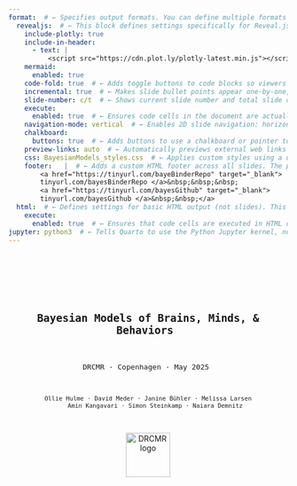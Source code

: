 ```yaml
---  
format:  # ← Specifies output formats. You can define multiple formats like revealjs (slides), html, pdf, etc.
  revealjs:  # ← This block defines settings specifically for Reveal.js slide output.
    include-plotly: true
    include-in-header:
      - text: |
          <script src="https://cdn.plot.ly/plotly-latest.min.js"></script>
    mermaid:
      enabled: true
    code-fold: true  # ← Adds toggle buttons to code blocks so viewers can hide/show the code.
    incremental: true  # ← Makes slide bullet points appear one-by-one, rather than all at once.
    slide-number: c/t  # ← Shows current slide number and total slide count (e.g., “3/10”) in the presentation.
    execute:
      enabled: true  # ← Ensures code cells in the document are actually executed during rendering.
    navigation-mode: vertical  # ← Enables 2D slide navigation: horizontal for sections, vertical for subsections.
    chalkboard:
      buttons: true  # ← Adds buttons to use a chalkboard or pointer tool while presenting.
    preview-links: auto  # ← Automatically previews external web links (e.g., YouTube, PDFs) inside slides.
    css: BayesianModels_styles.css  # ← Applies custom styles using a user-defined CSS file.
    footer:   |  # ← Adds a custom HTML footer across all slides. The pipe (|) means the following lines are literal block text.
        <a href="https://tinyurl.com/bayeBinderRepo" target="_blank">
        tinyurl.com/bayesBinderRepo </a>&nbsp;&nbsp;&nbsp;  
        <a href="https://tinyurl.com/bayesGithub" target="_blank">
        tinyurl.com/bayesGithub </a>&nbsp;&nbsp;</a>      
  html:  # ← Defines settings for basic HTML output (not slides). This is optional, but useful if rendering to HTML format too.
    execute:
      enabled: true  # ← Ensures that code cells are executed in HTML output as well.
jupyter: python3  # ← Tells Quarto to use the Python Jupyter kernel, not the default R kernel.
--- 
```

<!-- #region Title slide -->
--- 
 

<div style="display: flex; flex-direction: column; align-items: center; height: 100vh; padding-top: 60px; text-align: center;">
  <div style="font-size:1.6em; font-weight:bold; margin-bottom:10px; margin-top:10px;">
    Bayesian Models of Brains, Minds, & Behaviors 
  </div>

  <div style="font-size:1.1em; margin-bottom:15px;">
    DRCMR · Copenhagen · May 2025 
  </div>

  <div style="font-size:0.9em; max-width: 80%; margin: 0 auto;">
    Ollie Hulme · David Meder · Janine Bühler · Melissa Larsen
        Amin Kangavari · Simon Steinkamp · Naiara Demnitz
  </div>

  <img src="images/DRCMR_regionH_KU_logo.png" alt="DRCMR logo" style="height:80px; margin-top:15px;">
</div>

---
<!-- #endregion -->

<!-- #region Lecture#1 Preamble -->
# Lecture 1: Preamble
- How the week will go
- Materials  
- Schedule  
- Social 😊  
- Aims & expectations  

## Course overview

- **Basic modelling** → Get started
- **Intermediate modelling** → Go deeper
- **Integrate neural data** → Bridge brain & behavior
- **Group presentations** → Show what you built
- ↓
- lectures · interactive exercises · discussion · case studies ·  group work 
 
## Overarching schematic
- ![](images/course_schema.jpg){width=100%}
- Your group project will reflect this workflow.

## Group work & presentations
- **Separate** into small groups
- **Supervision** from multiple experts 
- **Pick question** that requires cognitive modelling
- **Design experiment** that collects behavioral & neural data
- **Design models**, sketch graphical diagrams, plan analyses to test hypotheses & answer question
- **Present projects**, share your work, ~15 mins on fri
- **Audience** questions & discussion 

## Materials: Interactive exercises  
- Run interactive python code via Binder   
- No installation needed  → just open in browser and go 😌  
- Loading takes time → keep your tab open
- <div style="text-align: center;">
    <img src="/images/binder.png" alt="binder screenshot" width="300px">
  </div>
- link in footer 👇 

## Materials: GitHub  
- All materials + code on GitHub 
- <div style="text-align: center;">
    <img src="/images/github.png" alt="github screenshot" width="300px">
  </div>
 - link in footer 👇   

## Materials: Book
- <div style="text-align: center;">
   <img src="/images/book.jpeg" alt="book screenshot" width="300px">
 </div>
- We rely heavily on it especially on days 1-3

## Schedule
- Up to date schedule > See the GitHub > README.md
- LOCATION CHANGES BY DAY
 
## Social: WhatsApp 
- Chat with each other 💬
- Ask & answer questions amongst yourselves 🗣️
- Stay in touch ❤️
- Friday bar! 😄
- Join group via 👇
- <img src="/images/whatsapp.png" width="300px">

## Overarching aim
- **Use the tools of probability theory to scientifically understand brains, minds, and behavior**
- **New perspective**. Upgrade your scientific thinking
- **Simplicity.** Tools are parsimonious, flexible, intuitive, and powerful.
- **Universality.** Same principles apply to science, statistic, brains, minds, behaviors, evolution, even physics. 
 
## Overarching schematic
- ![](images/course_schema.jpg){width=100%}
- Your goup project will reflect this workflow.

## Specific aims
- **Focus on mind & behavior** → Cognitive models 
- **Connect to neural data** via simple methods 🧠
- **Stop describing 🥱 → Start explaining 😌**
- **Engage.** Hands-on · Interactive · Discursive 
- **KISS.** Keep It Simple, Stoopid 😜
- **Vibes.** Intuitive · Playful · Fun · Useful ✨

## Our expectations of you:
- **Life is short.** Don't let things pass that you dont understand. 
- **Your life matters.** Your understanding matters. Actively take part.
- **You are entitled** to understand this. 
- **Don't listen** to it, fight it. 🥊
- **Disrupt.** Ask questions, interrupt. 🙋‍♂️
- **Be sceptical.** The truth is out there. 🤨

## We love to hear:
- *"I'm probably being stupid..."* 🤪
- *"I might have missed this..."*
- *"i dont understand why..."*
- *"do you have an intuition for why..."*
- *"i'm confused..."* 🤔
 
## Don't do this to yourself:
- Nod and pretend you get something 🙅‍♂️ 
- Assume you are the only one confused 😵‍💫😵
- Collapse under self doubt.

## Course team
- Too shy to ask a question, talk to Janine
- Organisation, ask David or Ollie
- Technical issue / Github / Binder / Python > Simon

<!-- #endregion-->

<!-- #region Lecture#2 Basics of Bayesian analysis-->

# Lecture 2: Basics of Bayesian Analysis
- The spirit of Bayesian thinking
- What is Bayesian modeling?
- Principles of Bayesian inference
- Observable vs. latent variables
- Beliefs and evidence
- Estimation methods
- Why Bayesian methods?

## The spirit of Bayesian thinking 
- <br>
- *"Probability theory is nothing but common sense reduced to calculation."* — Laplace (1814)  
- <br>
- *"The rules of probability are the rules of consistent reasoning."* — Jaynes (2003)  
- <br>
- *"Bayesian methods are not a special brand of inference; they are the only logically consistent rules for inference that are known."* — Jaynes (2003)

::: {.footer}
Laplace (1814); Jaynes (2003)
:::

## Bayesianism as the calculus of common sense
- <br><br>
- *Bayesianism is just probability theory applied to inference.* — Jaynes (2003)

::: {.footer}
Jaynes (2003)
:::

## Probability as rational consistency 
- Bayesian modeling follows the rules of probability.
- Probability is logic.
- Logic is consistency.
- Consistency is rationality.
- And rationality is just thinking clearly.

## So what is "Bayesian Modeling of Minds, Brains, and Behavior"?
- This course is about **thinking clearly about minds, brains, and behavior**.
- It's about testing theories rationally, using the evidence provided by data.
- Bayesian modeling offers a principled, rational way to update beliefs based on evidence.
- Ta-da!

## Bayesian Updating in a Nutshell
- Prior belief → Evidence → Posterior belief

## Example of a cognitive task 
- e.g., go/no-go
- <img src="/images/gonogo.png" width="800px">

## Cognitive task example
- 10 binary trials of equal difficulty
- Estimate ability $\theta$ from behavior
- $\theta$ is *latent*; 
- data are *observed*
- e.g., correct responses $k = 8$ out of $n = 10$

## Latent vs. observed
- <img src="/images/latent_observable.png" width="1000px">

## Why latent variables?
- We want to explain, not just describe
- *Descriptive*: e.g. "What did the subject score?"
- *Explanatory*: e.g. "What ability caused that score?"

## Why Science Cares About the Latent
- Scientific questions are causal:
  - Do parkinsons patients differ in *risk taking* on and off medication? 
  - Does serotonin change *empathy*? 
  - Does alpha waves cause *memory consolidation*? 
  - Does ozempic improve *cognitive flexibility*?
- We observe data, but we infer about latent causes
- Bayesian modeling connects observables to latent processes

## Back to the cogntive task
- **Observed**: number correct ($k/n$)
- **Latent**: ability ($\theta$)
- Same $\theta$ can result in different $k/n$
- Different $\theta$ can result in the same $k/n$ 
- Bayesian inference accounts for this uncertainty

## Beliefs as Distributions
- Probability distributions encode **beliefs**
- The **center** = most likely value
- The **spread** = uncertainty
- *To play with this open the notebook on Binder*
- `notebooks/probability_distributions.ipynb`
- see "Beliefs as distributions"

## Probability mass functions for discrete variables
- <img src="/images/probability_mass.jpg" width="350px" style="display:inline"/> 
- Total mass sums to 1: $\sum_x p(x) = 1$  
- Range sums: $p(2 \leq x \leq 4) = 0.4$  
- Odds: $\frac{p(5)}{p(7)} = 7$

## Probaility density functions for continuous variables
- <img src="/images/probability_density.jpg" width="350px">
- all probability density integrates to 1
- area under the curve is 1
- densities can exceed 1
- ratios make sense: 5.5 is 5 times less likely than 0.7

## Probability Density Functions for continuous variables
- <img src="/images/probability_density.jpg" width="350px" style="display:inline"/>
- Total area under curve: $\int p(x)\,dx = 1$  
- Densities can > 1, but only area matters.  
- Likelihood ratios make sense: e.g., $p(5.5)/p(0.7) = 1/5$

## Interpreting probability distributions  
- It's important to read and reason with probabilty distributions.
- `notebooks/probability_distributions.ipynb` 
- see "Interpreting probability distributions"

## Bayes’ rule
- <br> 
- $p(\theta \mid D) = \frac{\color{red}{p(D \mid \theta)} \cdot \color{blue}{p(\theta)}}{\color{green}{p(D)}}$
- <br>
- Posterior = $\frac{\color{red}{\text{Likelihood}}  \cdot \color{blue}{\text{Prior}}}{\color{green}{\text{Marginal likelihood}}}$
- <br>
- $\theta$ is a parameter, here "ability"
- $D$ is data, here it is the correct performance, $k$ successes out of $n$ trials
- <br>
- This tells us how our beliefs about ability are updated by the evidence provided by the data.

## Prior
- $p(\theta \mid D) = \frac{\color{red}{p(D \mid \theta)} \cdot \color{blue}{p(\theta)}}{\color{green}{p(D)}}$&nbsp;&nbsp;&nbsp;&nbsp;&nbsp;&nbsp;$\text{Posterior} = \frac{\color{red}{\text{Likelihood}} \cdot \color{blue}{\text{Prior}}}{\color{green}{\text{Marginal likelihood}}}$
- <br>
- **$\color{blue}{\text{Prior}}$** is what we believe about $\theta$ before seeing the data. 
- It reflects our assumptions or prior knowledge.

## Likelihood
- $p(\theta \mid D) = \frac{\color{red}{p(D \mid \theta)} \cdot \color{blue}{p(\theta)}}{\color{green}{p(D)}}$&nbsp;&nbsp;&nbsp;&nbsp;&nbsp;&nbsp;$\text{Posterior} = \frac{\color{red}{\text{Likelihood}} \cdot \color{blue}{\text{Prior}}}{\color{green}{\text{Marginal likelihood}}}$
- **$\color{red}{\text{Likelihood}}$** is the probability of data $D$ given a value of $\theta$.
- It shows how well each $\theta$ explains the data.
- Higher likelihood → stronger belief in $\theta$ 
- Lower likelihood → weaker belief.

## Marginal likelihood
- $p(\theta \mid D) = \frac{\color{red}{p(D \mid \theta)} \cdot \color{blue}{p(\theta)}}{\color{green}{p(D)}}$&nbsp;&nbsp;&nbsp;&nbsp;&nbsp;&nbsp;$\text{Posterior} = \frac{\color{red}{\text{Likelihood}} \cdot \color{blue}{\text{Prior}}}{\color{green}{\text{Marginal likelihood}}}$
- <br>
- **$\color{green}{\text{Marginal likelihood}}$** is the total probability of the data under all possible values of $\theta$.
- It represents how good the model is at predicting the data. 
- In doing so it normalizes the result so the posterior is a valid probability distribution.
- Note that it is independent of $\theta$

## Posterior
- $p(\theta \mid D) = \frac{\color{red}{p(D \mid \theta)} \cdot \color{blue}{p(\theta)}}{\color{green}{p(D)}}$&nbsp;&nbsp;&nbsp;&nbsp;&nbsp;&nbsp;$\text{Posterior} = \frac{\color{red}{\text{Likelihood}} \cdot \color{blue}{\text{Prior}}}{\color{green}{\text{Marginal likelihood}}}$
- <br>
- **Posterior** is what we believe about $\theta$ *after* seeing the data. 
- It’s the prior that has been updated by the evidence provided by the data.

## Updating beliefs with data
- We start with a **prior** belief $p(\theta)$
- Observe **data**: e.g. \( k = 9 \) correct out of \( n = 10 \)
- Bayes updates the belief:
- $p(\theta \mid D) = \frac{\color{red}{p(D \mid \theta)} \cdot \color{blue}{p(\theta)}}{\color{green}{p(D)}}$

## Intuition behind belief updating  
- The more likely the data is for a given $\theta$  
- The more we believe in that value of $\theta$ after seeing the data.
- The values of $\theta$ that are better supported by the data, are more believed in after experiencing the data
- We have updated our beliefs according to the data

## Proportional form of Bayes rule
- Since:  
  $p(\theta \mid D) = \frac{\color{red}{p(D \mid \theta)} \cdot \color{blue}{p(\theta)}}{\color{green}{p(D)}}$
- <br>
- The **$\color{green}{\text{Marginal likelihood}}$** $\color{green}{p(D)}$ doesn’t depend on $\theta$
- <br>
- So we can rewrite as:  
- $p(\theta \mid D) \propto \color{red}{p(D \mid \theta)} \cdot \color{blue}{p(\theta)}$
- $\text{Posterior} \propto \color{red}{\text{Likelihood}} \cdot \color{blue}{\text{Prior}}$
- "*Posterior is proportional to likelihood times prior*""

## Prior beliefs for theta
- `notebooks/probability distributions.ipynb`
- see "Prior beliefs for theta"

## Multiplying prior and likelihood
- `notebooks/probability distributions.ipynb`
-  see "Multiplying prior and likelihood" 

## Is the likelihood a probability distribution?
- `notebooks/probability distributions.ipynb`
-  see "Is the likelihood a probability distribution?"  

## Bayesian credibility intervals
- `notebooks/probability distributions.ipynb`
-  see "Bayesian credibility intervals"  

## Summarising the posterior
- `notebooks/probability distributions.ipynb`
-  see "Summarising the posterior" 

## Compute the posterior for the beta
- Prior: $p(\theta) \sim \text{Beta}(1,1)$
- Posterior: $p(\theta \mid D) \sim \text{Beta}(1 + k, 1 + n - k)$
- $k$ = correct, $n$ = total trials
- Simple, tractable update rule for binary outcomes
- `notebooks/probability distributions.ipynb`
- see "Computing posterior for the beta"

## Sequential updating of posterior
- Bayesian inference is consistent across steps
- One-step:
  - Prior → Combined data → Posterior
- Two-step:
  - Prior → Data1 → Intermediate Posterior → Data2 → Final Posterior
- Final result is identical
-  `notebooks/probability distributions.ipynb`
- see "Sequential updating"

## Why sequential updating of posterior matters
- You can peak at your data, it's ok! 
- Enables inference as data rolls in.
- *Optional stopping*: stop early, or extend data collection 
- *Efficient*: time, money, resources
- *Ethical*: minimises animals, humans, unnecessary treatment etc.

## Frequentist methods don’t allow this
- Frequentist inference assumes a fixed sample size and plan
- Stopping early or collecting more data invalidates p-values
- Counterfactual policies: what you would have done, if the data had turned out different impacts on your p-values. 
- Not widely understood. 

## Conjugate priors
- If Prior and posterior from the same distribution family → *conjugate*  
- <br>
- For example:
- $p(\theta): \text{Beta}(\alpha, \beta)$ 
- $p(\theta|data): \text{Beta}(\alpha + k, \beta + n - k)$
- <br>
- The posterior can be computed by plugging data directly into an equation
- Conjugacy allows for *analytic updates* 

## When conjugacy isnt possible: Sampling
- Conjugacy is relatively rare in real world cases
- In cases where conjugacy is not available sampling solutions are possible
- Commonly MCMC - Markov Chain Monte Carlo
- Works even when no closed-form solution
- Approximates the posterior via sampling

## Analytic vs. Sampling
- **Analytic**: Exact, when conjugate, rare
- **MCMC**: Approximate, more flexible, common

## MCMC in Practice
- **Red pill**: Learn how MCMC really works 🤓  
  - [Intuitive guide to MCMC internals](https://chat.openai.com/share/887b4e2d-2689-4e2d-b9ae-246b71d5782e)  
  - [Metropolis-Hastings explained simply](https://chat.openai.com/share/55cb6a00-1718-4327-8d51-3902a2064a11)  
  - These methods will keep evolving — expect newer algorithms, faster sampling, and better approximations.

- **Blue pill**: Trust the method and use it (but know how to spot when it's broken) 😄  
  - We'll demonstrate and visualise MCMC in practice.

## MCMC demo
- Go to "MCMC"
- `notebooks/probability distributions.ipynb`

## Why Bayesian Methods?
- **Principled reasoning**: Probabilistic logic = consistent thinking  
- **Uncertainty-aware**: Fully models uncertainty  
- **Latent variables**: Model hidden causes, not just outcomes  
- **Transparent updating**: Prior → Evidence → Posterior
- **Sequential updating**: Updating is the same whether data is sequential or all-in-one-go.  
- **Richer explanations**: From describing data to explaining via theory  
- **Flexible models**: Hierarchical, generative, extensible
- **Simple**: Same principle always. Learn it once. Apply it forever. 

<!-- #endregion-->

<!-- #region Lecture#3 Modelling a binary process-->

# Modeling a Binary Process
- Modeling binary outcomes in cognition  
- From observed data to hidden probabilities  
- Graphical models and their notation  
- Bayesian inference with JAGS  
- Convergence diagnostics and posterior checks  

## Modeling a Binary Process
- Start simple: focus on binary outcomes  
  e.g., *Success/Failure*, *Correct/Incorrect*, *Yes/No*
- Common examples: 
  *coin flips, true/false questions, detection tasks, motor responses*
- In our go/no-go example, each of the $n$ trials results in either $k$ successes  
- Binary processes are foundational for modeling cognition

## Getting Started
- Our goal is to infer ability in a go-no-go task
- We estimate a rate — the hidden probability $\theta$ that a response is correct
- We represent our uncertainty about $\theta$ as a probability distribution
- Many cognitive tasks can be modeled this way

## Binary Tasks in Cognitive Science
- Go/no-go, stop-signal, 2AFC, task switching  
- Recognition memory, Stroop, Flanker, oddball detection  
- Visual search, discrimination tasks, and so on. 

## From Binary Outcomes to a Hidden Rate
- Observe $k$ successes in $n$ trials → compute $\frac{k}{n}$
- But our interest is in the *underlying* success rate $\theta$
- Model: $k \sim \text{Binomial}(\theta, n)$
- $p(k \mid \theta, n) = \binom{n}{k} \theta^k (1 - \theta)^{n - k}$
- Assumes independent, identically distributed (i.i.d.) trials — no history effects

## Try it Yourself
- `notebooks/probability distributions.ipynb`
- see lecture 3 > "Binomial distribution"

## Graphical Models
- Graphical models represent probabilistic structure visually
- Nodes represent variables; edges represent dependencies
- Child nodes are conditionally dependent on parent nodes
- This is our JAGS model:
- ![](images/graphical%20model.png){width=30%}

## Graphical Notation

- **Circular** nodes: continuous variables  
- **Square** nodes: discrete variables  

- **Shaded** nodes: observed  
- **Unshaded** nodes: hidden  

- **Single border**: stochastic variable  
- **Double border**: deterministic relationship

## Graphical Notation Reference
- ![](images/graphical%20lexicon.jpeg){width=70%}

## Graphical Model Quiz
- ![](images/graphical%20model%20test.jpeg){width=30%}
- Upper node: What type of variable is this?  
- **Answer:** Continuous, stochastic, and observed
- Lower node: What type of variable is this?  
- **Answer:** Discrete, deterministic, and unobserved

## Sampling via JAGS
```.python
model {              # Define the model
  theta ~ dbeta(1,1) # Prior: theta follows a uniform beta distribution
  k ~ dbin(theta,n)  # Likelihood: k follows a binomial distribution
                     # with parameters theta and n
}                    # End of model
```
- ![](images/graphical%20model.png){width=30%}

## Interpreting the graphical model for the code
- ![](images/graphical%20model.png){width=30%}
- Theta is latent, and continuous
- n is observed and discrete
- k is observed and discrete
- Both feed n and k feed in to the likelihood to generate k

## R-hat as a convergence check
- It’s important to check that the sampling has converged to the stationary distribution.
- One heuristic is the R-hat statistic:  
  $\hat{R} = \frac{\text{var}(\text{within-chain})}{\text{var}(\text{across-chain})}$
- Rule of thumb: $\hat{R}$ should be between 1.00 and 1.01 for convergence.

## Inspecting the chains 
- the chains of samples should look like *hairy catapillars*
- like this:
- ![](images/hairy_caterpillar.png){width=60%}

## Try it yourself
 - go to "MCMC convergence checks**
 -  📂 `notebooks/probability distributions.ipynb`

## Difference between two rates
- Suppose we observe two processes, each producing successes out of trials:
- Process 1: $k_1$ successes out of $n_1$ trials  
- Process 2: $k_2$ successes out of $n_2$ trials
- We assume each is governed by a different underlying rate: $\theta_1$ and $\theta_2$.

## Estimating the difference
- We want to model each rate with a posterior Beta distribution, and we are interested in the difference:
- $\delta = \theta_1 - \theta_2$
- This tells us how much more (or less) likely success is in one group compared to the other.

## Examples and intuition
- Examples:
- 📈 Effect of a drug on performance ($\theta_1$ = treated, $\theta_2$ = control)
- 👶 Performance difference between age groups
- 🧪 Comparison of two algorithms on success rate
- A positive $\delta$ means group 1 is better; a negative $\delta$ means group 2 is better.

## Graphical model for inferring differences
- ![](images/fig3.3.jpg){width=100%}
- Why is delta double boundary?
- Because it is completely determined by the two thetas 

## JAGS code for infferring differences in rates
```.python
model{ 
  k1 ~ dbin(theta1,n1)
  k2 ~ dbin(theta2,n2)
  theta1 ~ dbeta(1,1)
  theta2 ~ dbeta(1,1)
  delta <-theta1-theta2
}                   # End of model
```
## Try it yourself
 - go to "Inferring the difference between two rates"  
 - `notebooks/probability distributions.ipynb`

## Interpret the posterior
- What is the approximate probability that the difference in rates  ($\delta$) is below 0?
- ![](images/posterior_delta.png){width=45%}

## Inferring a common rate 
- In some cases we want to infer a rate for 2 different processes
- e.g. *same subject & task, two different sessions*
- e.g. *same group, different subjects*
- e.g. *same subject, different tasks*
- Here we would model a single $\theta$
- ![](/images/common_rate_model.jpg) 

##  Same model with plate notation
- ![](/images/common_rate_model_plate.jpg)
- note only one theta, but multiple processes indexed by i 

## JAGS code for inferring a common rate 
```.python
 model{ 
  k1 ~ dbin(theta,n1)
  k2 ~ dbin(theta,n2)
  theta ~ dbeta(1,1)
}
```
- ![](/images/common_rate_model.jpg){width=100%} 
- Only one $\theta$ is modelling the two sets of data $k1$ and $k2$

## Try it out
 - go to "Inferring a common rate"  
 - `notebooks/probability distributions.ipynb`

## Predictions
- In Bayesian modeling, everything is about prediction.
- There are two fundamental axes:
  1. Are we predicting **parameters** or **data**?
  2. Are we predicting **before** or **after** observing data?

## Diiferent types of prediction
|                       | **Before data**                                         | **After data**                                                             |
|-----------------------|---------------------------------------------------------|----------------------------------------------------------------------------|
| **Parameters**        | Prior distribution: $p(\theta)$                         | Posterior distribution: $p(\theta \mid d_{\text{obs}})$                    | 
| **Data**              | Prior predictive distribution: $p(d_{\text{new}})$      | Posterior predictive distribution: $p(d_{\text{new}} \mid d_{\text{obs}})$ |

## Predicting parameters
- The **prior distribution** $p(\theta)$ is our prediction about the parameter before seeing data.
- The **posterior distribution** $p(\theta \mid d_\text{obs})$ is our updated prediction after observing data.

## Predicting data.
- The **prior predictive distribution** $p(d_{\text{new}})$ tells us what data we expect based on our prior belief about $\theta$.
- The **posterior predictive distribution** $p(d_{\text{new}} \mid d_{\text{obs}})$ predicts new data based on our updated belief.

## Todays posterior is tomorrows prior
- This measn that any posterior can always become a prior for a future prediction, and so on.  

## Prior and posterior prediction
```.python
model {
  # Prior distribution
  thetaprior ~ dbeta(1,1) 
  
  # Prior predictive distribtion
  priorpredk ~ dbin(thetapior,n) 
  
  # Posterior distribution 
  theta ~ dbeta(1,1) # theta becomes the posterior distribution of   
  k ~ dbin(theta,n) #likelihood for updating prior to posterior
  
  # Posterior predictive distribution
  postpredk ~ dbin(theta,n) # posterior predictive distibution
}
```
## Samples of the four distributions
- ![](/images/prior_post_predictions.jpg){width=60%}
- Prior and posterior distributions are in the space of the parameter
- Prior and posterior predictive distributions are in space of the data k out of n trials. 
 
## Comparing data to the posterior predictive distribution 
- - ![](/images/common_rate_model.jpg){width=100%} 
- If we estimate the model along with its predictive distributions
- We can see how this compares to the actual data

## Descriptive adequacy
- ...means how well does the model describe the data
-  Posterior for this data: k1 = 0, n1 =10 & k2=10, n2 = 10
- ![](images/posterior_common.jpg){width=50%}
- Looks ok, but does it have descriptive adequacy?

## Check posterior predictive distribution against data
- ![](images/posterior_predictive_common.jpg){width=40%}
- The model has poor *descriptive adequacy*. Why?
- Its a common rate model, so it predicts the same rate, but the data clearly is better modelled with different rates.  
 
## Prediction backwards and forward in time 
- Prediction normally about the future.
- Predictions can also apply to the past e.g. when information is missing.
- Data can help us infer hidden cognitive variables, which in turn may predict past behavior where information is incomplete.
- We predict what might have been known in the past if more information had been available. 
- Inference allows prediction both forward and backward in time.
 
## Prediction forward and backward in time
- Prediction is usually about the future — but it can also apply to the past.
- When data are missing, we use observed evidence to infer what *might have happened*.
- Cognitive models often predict hidden variables that explain past behavior.
- Inference lets us predict both what **might** happen and what **might have** happened.
<!-- #endregion -->

<!-- #region Lecture#4 Inference with Gaussians   -->
# Inferences with Gaussians  
- Due to central limit theorem, data and parameters are frequently Gaussian
- Gaussians have 2 parameters, a mean and a measure of their spread
- Spread can be expressed as a variance, std, or a precision (1/var) 
 
## Graphical model for Gaussians 
- Simple model for inferring Gaussian with unknown mean and std
- ![](fig.4.1.jpg)
 
## Interactive demo of Gaussian
- Jupyter notebook - interactive plotting of gaussian
 
## Sampling model for inferring Gaussians  
model { 
for (i in 1:n){
x[i]~dnorm(mu,lambda)
}
mu~dnorm(0,0.001)
sigma~dunif(0,10)
lambda<-1/pow(sigma,2)
} 
 
## Repeated measures of IQ 
- Imagine taking a cognitive test like IQ multiple times
- The mean is your IQ, and the spread models fluctuations in your performance. e.g. attention, fatigue, emotion, venus orbitting satturn
- We can model this as a Gaussian for each person

## Graphical model for IQ
- ![](fig.4.3.jpg)
- What parameter is common to all subjects?
- No index on the std. This means it is fixed.
- Is this justified?
- How to change it?
 
## Sampling code for IQ 
model{
  for (i in 1:n) {
    for (j in 1:m) {
      x[i,j]~dnorm(mu[i],lambda)
    }
  } 
sigma~dunif(0,100)
lambda <-1/pow(sigma,2)
for (i in 1:n) {
  mu([i]~ dunif(0,300))
}

}
<!-- #endregion                            -->

<!-- #region Lecture#5 Latent Mixture models      -->

# Latent mixture models
- What are they?
- How to use them to model mixtures of cognitive processes or traits
- How to use them to model compare models 

## Latent mixture models
- ...allow you to model data as coming from a *mixture* of *latent* processes. 
- This could be a mixture of cognitive processes, e.g. *guessing and trying, attending and not attending, remembering and forgetting.*
- Or mixture of states or traits, e.g. *depresssed vs. healthy, parkinsons vs. healthy, sleepy vs. awake*  
- An indicator variable estimates which mixture of processes generated the data.
- You can also use these mixture models to compare different models 

## Example: Latent mixture model of cognitive test
- *“Tryers”* have an ability that determines their rate of correct responses.
- *“Guessers”* score at chance level (e.g. 50%).
- Each participant belongs to one of the two groups.
- An *indicator* variable $z_i$ models *guesser* or *tryer*.

## Latent mixture model vs. simpler model
- ![](images/lmm.jpg){width=50%}
- ![](images/%20binomial%20rate%20model.jpg){width=50%}
- Its the same model, $z$ just allows a mix of two different processes that can set the rate $\theta$.
- Simples. 

## Latent mixture graphical model 
- ![](images/lmm.jpg){width=50%}
- $z_i$ is an indicator variable for participant $i$.
- $z_i = 0$ → guesser; $z_i = 1$ → tryer.
- $\psi = 0.5$ is the known chance performance level.
- $\phi$ is the tryer’s ability (same as $\theta$).
- Posterior of $z$ tells us the probability of each subject being either a guessers vs. a tryer.

## JAGS code for latent mixture
```.python
model {
  for (i in 1:p) {
    z[i] ~ dbern(0.5)
  }

  psi <- 0.5
  phi ~ dbeta(1, 1) I(0.5, 1)

  for (i in 1:p) {
    theta[i] <- equals(z[i], 0) * psi + equals(z[i], 1) * phi
    k[i] ~ dbin(theta[i], n)
  }
}
```
## Interactive demo
- `notebooks/probability distributions.ipynb`
-  Let's simulate data first
-  go to "Simulate guessers and tryers"  
- <br>
- Then we can run inference on each subject
-  go to "Infer guessers and tryers" 
 
<!-- #endregion                             -->

<!-- #region Lecture#6 Model selection            -->

# Model selection
- Why we need to compare models
- Simplicity vs. complexity
- Marginal likelihood as a comparison tool
- Predictive performance and prior bets
- Bayesian model comparison intuition

## Why compare models?
- Exept for the last section, we’ve mainly focused on single models
- Science advances by comparing competing explanations
- “This theory is good” → compared to what?
- We want to know which theory explains the data *better*
- This requires comparing models

## Simplicity vs. complexity
- “Explain phenomena by the simplest hypothesis that works” — Ptolemy
- “Avoid unnecessary plurality” — Occam’s razor
- “Complexity must pay for itself” — Hinton
- “Minimize free energy” — Friston
- These ideas all reflect the same principle: balance fit and complexity

## The Bayesian solution
- Many methods try to balance fit and complexity
- Bayesian methods do it naturally 
- Bayes gives us a single number for model quality: marginal likelihood
- It rewards accuracy...
- ...and penalizes wasted complexity

## Conditioning on a model
- Bayes' rule always assumes *a model*  
- But we can easily imagine different models, with different priors or structures
- Science is filled with competing explanations and models after all  
- We now ask: which model better predicts the data?  
- This leads us to the *marginal likelihood*  
- It’s the probability of the data, *given the model*

## Marginal likelihood
- $p(D \mid M)$ = average predictive performance of model $M$
- It’s a single number: 
- *How well the model predicted the data, on average*
- It accounts for *all* parameter values, weighted by their prior

## Analogy to betting
- Think of it like your model is betting on which parameter values best predict the data
- The better your bets, the higher your model’s score
- The prior is the placing of the bets, and the marginal likelihood is how good those bets paid off. 

## Marginal likelihood in words
- How probable was the data under this model $M$?
- Did the model concentrate its predictions where the data actually were?
- Priors spread out predictive mass
- Bad priors waste predictions on wrong areas
- Good priors focus predictions where the data land

## Octopus example
- There are two ~~octopi~~ octopusses.
- Both claim to be paranormal.
- It's 1970, so they are both working for the CIA
- ![](images/octopuses.jpg){width=50%}

## Octopus predictions 
- Where is the Russian sub?
- Alice: northern hemisphere
- Bob: Baltic Sea
- Data: Off the coast of Stockholm
- Alice was vaguely right 
- Bob was more precisely right → higher marginal likelihood

## How is marginal likelihood calculated?
- It’s the expected likelihood under the predictions of the prior:
- $p(D \mid M) = \int p(D \mid \theta, M)\, p(\theta \mid M)\, d\theta$
- For discrete parameters:
- $p(D \mid M) = \sum p(D \mid \xi_i)\, p(\xi_i)$
- It's a weighted average across all parameter settings

## Try it out  
- Lets compare alice and bob
-  `notebooks/probability distributions.ipynb`
- "Compare octopusses via marginal likelihood"

## Worked example
- Suppose a model has three parameter values: $\theta = \{0, 0.5, 1\}$
- Prior probabilities: $p(\theta_1) = \color{blue}{0.6}$, $p(\theta_2) = \color{blue}{0.3}$, $p(\theta_3) = \color{blue}{0.1}$
- Likelihoods: $p(D \mid \theta_1) = \color{red}{0.1}$, $p(D \mid \theta_2) = \color{red}{0.4}$, $p(D \mid \theta_3) = \color{red}{0.6}$
- Marginal likelihood:  
  $p(D) = \color{blue}{0.6} \cdot \color{red}{0.1} + \color{blue}{0.3} \cdot \color{red}{0.4} + \color{blue}{0.1} \cdot \color{red}{0.6}$
- Step by step:  
  $= \color{gray}{0.06} + \color{gray}{0.12} + \color{gray}{0.06} = \boxed{0.24}$

## Complexity and spread
- More complex models spread their predictions widely
- This lowers the average likelihood
- Even if they include the truth, they may assign low probability to it
- Marginal likelihood punishes this
- Broad priors = wasted predictions = lower score = lower marginal likelihood

## Complexity is not just parameter count
- A model with *many* narrow priors can be simple
- A model with *one* vague prior can be complex
- Complexity = how broadly a model spreads its predictions
- Narrow predictive distributions = simpler models
- Wide, uncertain predictions = complex models

## Misconception - sidenote
- <span style="color:gray">AIC, BIC penalize complexity by counting parameters</span>  
- <span style="color:gray">But parameter count ≠ true complexity</span>  
- <span style="color:gray">Complexity = how broadly a model spreads its predictions</span>
- <span style="color:gray">Bayesian marginal likelihood captures this automatically</span>

## Example: prior vagueness
- $\theta \sim \text{Uniform}(0,1)$ → vague → complex
- $\theta \sim \text{Uniform}(0.5,1)$ → tighter → simpler
- Both models have one parameter
- But they differ in how much of the prediction space they cover
- Complexity depends on how much ground a model tries to cover

## Example: prior vagueness 
- ![](images/complexity.png){width=100%}

## Why marginal likelihood matters
- It’s the most important quantity in Bayesian model comparison
- It unifies inference in brain, behavior, science
- Maximizing it means best average predictive performance
- It is the quantity that arguably everything else is trying to approximate: variational Bayes, free energy minimisation, ELBO, predictive coding, predictive processing

## Why marginal likelihood matters
- <span style="color:gray">Can even argue it is a *unique universal maximandum* for all physical and adaptive systems</span>
- <span style="color:gray">Woah man, that's like, deep.</span>
- 😵‍💫

<!-- #endregion                             -->

<!-- #region Lecture#7 Bayes factors              -->

# The Bayes factor
- Compared to what?  
- From marginal likelihood to relative evidence  
- Interpreting Bayes factors  
- Worked example: guessing vs. non-guessing  
- Pitfalls and philosophical notes

## Why compare models?
- A model with high marginal likelihood is good — but only *relative* to alternatives  
- Absolute goodness is rarely meaningful on its own  
- The key question is: compared to what?  
- We want relative evidence — which model explains the data better  
- The Bayes factor gives us that answer

## Compared to what?
- ![](images/oompa.jpg){width=100%}

## Set a compared-to-what alarm in your brain
- Listen out for one-sided superiority / inferiority claims
- *"this theory explains..."* 
- *"this model predicts the data poorly..."*
- *"this data is unlikely under the null hypothesis..."*
- **Ding!** → Compared to what?

## Bayes factor definition
- Marginal likelihood: *average predictive performance of a model*  
- Bayes factor compares this between two models  
- Defined as the ratio of marginal likelihoods:  
  $BF_{\color{blue}{1} \color{red}{2}} = \frac{p(D \mid \color{blue}{M_1})}{p(D \mid \color{red}{M_2})}$  
- Quantifies how much more likely the data is under $\color{blue}{M_1}$ than $\color{red}{M_2}$

## We already plotted Bayes factors
- Sneakly i didnt tell you they were bayes factors. 
- ![](images/ratio_marginal_likelihoods.png)

## Interpreting the Bayes factor
- $BF_{12} > 1$ → data favors $M_1$  
- $BF_{12} < 1$ → data favors $M_2$  
- $BF_{12} = 5$ → data is 5× more likely under $M_1$  
- $BF_{12} = \frac{1}{5}$ → data is 5× more likely under $M_2$  
- Strength of evidence depends on how far from 1 the ratio is

## Jeffreys' scale
| $BF_{12}$       | Interpretation                 |
|----------------|-------------------------------|
| >100           | Extreme evidence for $M_1$     |
| 30–100         | Very strong evidence for $M_1$ |
| 10–30          | Strong evidence for $M_1$      |
| 3–10           | Moderate evidence for $M_1$    |
| 1–3            | Anecdotal evidence for $M_1$   |
| 1              | No preference                  |
| 1/3–1          | Anecdotal evidence for $M_2$   |
| 1/10–1/3       | Moderate evidence for $M_2$    |
| 1/30–1/10      | Strong evidence for $M_2$      |
| 1/100–1/30     | Very strong evidence for $M_2$ |
| <1/100         | Extreme evidence for $M_2$     |

## Try it out
- see "Bayes factor scale interpretation"
- `notebooks/probability distributions.ipynb`

## Example: guessing vs. non-guessing
- 9 out of 10 trials correct → $k = 9$, $n = 10$  
- $M_1$: unknown ability → $\theta \sim \text{Uniform}(0,1)$  
- $M_2$: guessing → $\theta = 0.5$  
- Compute marginal likelihood under each model  
- Compare with a Bayes factor

## Bayes factor calculation
- For $M_1$: $p(D \mid M_1) = \frac{1}{1+n} = \frac{1}{11} \approx 0.0909$  
- For $M_2$: $p(D \mid M_2) = \binom{10}{9} (0.5)^{10} = 10 \cdot 0.000976 = 0.0098$  
- Bayes factor:  
  $BF_{12} = \frac{0.0909}{0.0098} \approx 9.3$  
- Data is about 9× more likely under $M_1$ than $M_2$

## Try it out
- see "Bayes factor calculation step by step"
- `notebooks/probability distributions.ipynb`

## Flipping the BF
- If $BF_{12} < 1$...
- ...take the reciprocal: $BF_{21} = \frac{1}{BF_{12}}$  
- Keeps interpretation intuitive: how many times more likely is the data?  
- Example: $BF_{12} = 0.2$ → $BF_{21} = 5$  
- Now we say: data is 5 × more likely under $M_2$  
- Same info, more digestible

## Bayes vs. Fisher
- Bayes compares models  
- Fisherian methods tests a single null hypothesis  
- p-values ask: “how unlikely is this data under $H_0$?”  
- Bayes factors ask: “which model better explains the data?”  
- Evidence is always comparative: $p(\text{data} \mid \text{A})$ vs. $p(\text{data} \mid \text{B})$

## Critiques

- **Criticism:** *Bayes factors are sensitive to prior choice*  
- **Answer:** This is a **feature** — priors are part of the model.

- **Criticism:** *But I don’t want my conclusions to depend so much on the prior*  
- **Answer:** Then use **sensitivity analysis** to check robustness.

- **Criticism:** *BFs can prefer one bad model over another*  
- **Answer:** True. Check **descriptive adequacy** — look at **posterior predictive distributions**, simulate data, or compare out-of-sample predictions.

## The arc of civilisation  

- Oppposable thumbs, fire, the wheel, writing, zero, the printing press, Newtonian physics, germ theory, the steam engine, the combustion engine, the Moon landing, In Rainbows, the internet, CRISPR, Bayes factors

- <sub><span style="color:gray"><em>I’m being satirical (kinda).</em></span></sub>

<!-- #endregion                             -->

# Posterior model probabilities
- From Bayes factors to posterior model plausibility  
- Combining likelihood and prior beliefs  
- Posterior odds: what we believe after seeing the data  
- Why priors matter  
- Common critiques and computational issues

## From Bayes factor to posterior odds
- Bayes factors compare predictive performance  
- But model plausibility also depends on prior belief  
- Posterior odds = updated belief in models after data  
- Combines evidence (likelihood) and belief (prior)  
- This gives a more complete model comparison

## Posterior odds equation
- Relative plausibility:  
  $\frac{p(M_1 \mid D)}{p(M_2 \mid D)} = \frac{p(D \mid M_1)}{p(D \mid M_2)} \cdot \frac{p(M_1)}{p(M_2)}$  
- In words:  
  posterior odds = Bayes factor × prior odds  
- Clear separation of belief and data  
- Makes assumptions explicit  
- Encourages transparency in modeling

## Posterior odds example
- ![](images/posterior_odds_rain.png)

## Posterior odds schematic
- ![](images/posterior_odds_eq.png)


## Transforming prior into posterior

- Bayes factor converts prior odds into posterior odds  
- If prior odds = 1, posterior odds = Bayes factor  
- Prior beliefs influence conclusions  
- But can be updated rationally with data  
- That’s the power of Bayes

## Why Bayes factors are powerful

- Automatically penalize overly complex models  
- Allow direct evidence for the null  
- Can handle multiple models, not just null vs. alt  
- Support sequential data collection  
- Intuitive: how much more likely is the data?

## Extraordinary claims, extraordinary evidence

- Strong priors require stronger data  
- $p(M \mid D) = BF \cdot p(M)$  
- Even big Bayes factors may not sway implausible models  
- Prior odds encode skepticism  
- Bayesian methods make this explicit

## Why p-values can’t do this

- p-values don't compare models  
- Don’t provide evidence for the null  
- Depend on hypothetical outcomes  
- Require fixed plans to be valid  
- Can’t say “this model is better”

## Optional stopping

- Bayes allows data collection to stop anytime  
- p-values require pre-specified $n$  
- Bayes factors stay valid during interim checks  
- Enables adaptive design  
- More flexible, more realistic

## Conceptual and computational challenges

- Priors matter: vague priors can be a liability  
- Marginal likelihood is hard to compute  
- Complex models need careful approximation  
- Broad priors lower predictive accuracy  
- Precision in priors improves inference

## Specifying priors

- Priors must reflect real uncertainty  
- Two strategies:  
  - Subjective (expert-driven)  
  - Objective (e.g., unit-information priors)  
- Objective priors = default baseline  
- Useful for reproducibility  
- Can be refined with context

## Common confusion about priors

- Bayes factor does **not** depend on model priors  
- It **does** depend on parameter priors  
- Posterior model probability depends on both  
- So:  
  - Priors on models → posterior odds  
  - Priors on parameters → Bayes factor

## Prior sensitivity

- Different priors = different conclusions  
- That’s not a bug — it’s honest uncertainty  
- Test robustness with sensitivity analysis  
- Try narrower and wider priors  
- Some models are robust, others fragile

## Computational solutions

- Exact marginal likelihood often unavailable  
- Approximate methods include:  
  - Candidate’s formula  
  - Marginal likelihood identity:  
    $p(D \mid M) = \frac{p(D \mid \theta, M) \cdot p(\theta \mid M)}{p(\theta \mid D, M)}$  
- MCMC methods:  
  - Sample from posterior  
  - Use model indicators to switch between models




<!-- #region Lecture#8 Posterior                  -->
# Posterior model probabilities 
- Bayes factors compare the predictive performance of two different theories
- But model plausibility also depends on prior beliefs in each model.
- To assess relative plausibility after seeing the data we combine:
- Predictive performance (likelihood) and Prior plausibility (prior probabilities)
 
## Posterior odds
- Relaitve plausibility of models after seeing the data is indicated by the posterior odds
- The posterior odds of two models is:
  $\frac{p(M_1 \mid D)}{p(M_2 \mid D)} = \frac{p(D \mid M_1)}{p(D \mid M_2)} \cdot \frac{p(M_1)}{p(M_2)}$
- Or in words:
  **posterior odds = Bayes factor × prior odds**

## Bayes factor transforms prior odds into posterior odds
- The Bayes factor transforms **prior odds** into **posterior odds**:
  $\text{prior odds} \rightarrow \text{posterior odds}$
 
## Advantages of the Bayes factors
- Bayesian hypothesis tests (e.g., Bayes factors) naturally implement Ockham’s razor, penalising complex models when comparing them.  
- They quantify relative support for multiple models.  
- Allow model-averaged predictions over parameters.
- Bayes factors can provide evidence in favor of the null hypothesis (unlike frequentist)
- Bayes factors can be forever updated as data arrive (no fixed sample size or plan required)
- Easy to understand. How many more times likely the data is for one model than another. Thats it. What was the p-value again? 
 
## Extraordinary Claims Require Extraordinary Evidence
- Echoing Hume, Laplace, and Sagan: extraordinary claims require extraordinary evidence.
- This principle is baked into Bayesian methods through **posterior odds**:  
  $\text{Posterior odds} = \text{Bayes factor} \times \text{prior odds}$
- The prior plausibility of a model matters.
- Even strong evidence may not overturn implausible claims.
- Bayesian methods make explicit the influence of prior beliefs. Thats a good thing.
 
## Problems with p-values 
- p-values often misinterpreted
- ask your supervisor to define p-values. Most can't.
- p-values do not provide evidence for the null.
- depend on experimenter's intentions, and what they would do, if the data had turned out differently, as well as alternative hypotheses.
- Classical hypothesis testing is asymmetric:
- Null can be rejected, but never confirmed.

## Optional Stopping
- Bayesian methods allow data collection to stop at any time based on evidence.
- p-value methods require pre-specified stopping rules.
- Researchers can continue or stop based on interim Bayes factor values.
- Provides more flexibility and transparency.
 
## Challenges for Bayesian Approach
- Conceptual: Sensitivity to **prior distributions**.
- Computational: Difficulty in calculating **marginal likelihoods**.
- Using vague priors can lead to low-precision predictions.
- The Ockham’s razor property penalizes overly vague models.
- Priors must reflect meaningful knowledge — vague priors yield unhelpful results.
- Vague priors entail complex models
 
## Specifying Good Priors
- Researchers must encode prior knowledge into prior distributions.
- Options:
  - Subjective specification: Based on domain expertise.
  - Objective priors: E.g., unit-information priors, do not rely on specific prior knowledge.
- Objective priors useful for:
  - Wide applicability.
  - Transparent baseline comparisons.
  - Refinement with specific information when needed.
 
## Confusion About Priors
- Common misconception: Bayes factor depends on the prior plausibility of the models.
- In truth:  
  - Bayes factor is unaffected by prior probabilities of the models.
  - It does depend on the prior over model parameters (e.g., effect size).
- Important distinction:
  - Prior on models affects posterior probabilities but not bayes factor.
  - Prior on parameters affects the Bayes factor itself and hence the posterior odds.

## Prior Sensitivity
- When different parameter priors yield different conclusions, it shows scientific uncertainty.
- Strategies to handle prior sensitivity:
  - Local/intrinsic/fractional/partial Bayes factors.
  - Sensitivity analyses: Vary the priors on parameters and observe effects on conclusions.
- Reminder: Some models are robust, others are fragile to prior assumptions.
 
## Computational Challenges
- Computing marginal likelihoods is hard for complex models.
- Approximate methods include:
  - Candidate’s formula.
  - Basic marginal likelihood identity:
    $p(D \mid M_1) = \frac{p(D \mid \theta, M_1) p(\theta \mid M_1)}{p(\theta \mid D, M_1)}$
- MCMC-based methods:
  - Sample from posterior, evaluate likelihoods.
  - Use **model indicator variables** for model comparison.
<!-- #endregion -->

<!-- #region Lecture#9 Savage Dickey -->
# Savage-Dickkey method of model comparison
- In this method two models are compared:
  - **Null hypothesis ($H_0$)**: fixes parameter to a specific value, e.g., $\phi = \phi_0$
  - **Alternative hypothesis ($H_1$)**: parameter free to vary, e.g., $\phi \ne \phi_0$
- $H_0$ is nested within $H_1$ (by constraining parameter).
- Classical null hypothesis usually sharp (point-null).
 
## Savage–Dickey Density Ratio 
- Defines Bayes factor for nested models:
$BF_{01} = \frac{p(D \mid H_0)}{p(D \mid H_1)} = \frac{p(\phi = \phi_0 \mid D, H_1)}{p(\phi = \phi_0 \mid H_1)}$
- Simply the ratio of posterior to prior densities at the point of interest $\phi_0$ under the alternative hypothesis.
 
## Example: Binomial Scenario
- Binomial scenario: $\theta$ parameter, observing 9 correct and 1 incorrect response.
- Null hypothesis ($H_0$): $\theta = 0.5$
- Alternative hypothesis ($H_1$): $\theta$ free to vary, prior $\theta \sim Beta(1,1)$
- Bayes factor is the ratio of posterior and prior densities at $\theta=0.5$

## Visual Interpretation of Savage-Dickey
- ![](Fig7.1-example.jpg)
- Prior (uniform) and posterior distributions shown.
- Density ratio at $\theta=0.5$ gives Bayes factor.
 
## MCMC-Based Estimation for Savage-Dickey
- When analytical solutions are difficult, use MCMC:
-![](Fig7.2-MCMC-example.jpg)
- Posterior and prior estimated from MCMC samples.
- Heights of posterior and prior at the null point give Bayes factor.

## Advantages of Savage–Dickey
- Direct interpretation as density ratio.
- Simplifies computation —no separate marginal likelihood calculation needed.
- Works well for nested models.
<!-- #endregion    -->

<!-- #region Lecture#10 Compare guassian means    -->
# Commpare Gaussian means
- Common task: test if two Gaussian means differ
- Example: does glucose improve detection performance
- Focus: test claim that glucose boost has larger effect in summer

## Data
| Season | N  | Mean | SD  |
|--------|----|------|-----|
| Winter | 41 | 0.11 | 0.15|
| Summer | 41 | 0.07 | 0.23|
- Difference not significant  
- t = 0.79, p = 0.44

## p-values and the Null Hypothesis
- “From a null result, we cannot conclude that no difference exists…”
- p = 0.44 does not support H₀
- It just means data are not incompatible with H₀
- Need a Bayes factor to quantify support for H₀

## Bayes Factor Overview
- Bayes factor compares posterior vs prior odds
- Quantifies evidence for or against H₀
- Unlike p-values, can support H₀
 
## One-Sample Comparison Model
- Test standardized difference scores (e.g., winter - summer)
- Assume:
  - δ ~ Cauchy(0,1)
  - xᵢ ~ Gaussian(μ, 1/σ²)
  - μ = δσ

## One-Sample Graphical Model
- ![Fig 8.1](figures/graphical_model_onesample.png)
- Prior on δ: Cauchy(0,1)
- Prior on σ: Half-Cauchy
- Estimate posterior with MCMC
 
## Posterior vs Prior
- ![Figure 8.2](figures/posterior_prior_onesample.png)
- Posterior peaks near δ = 0
- Bayes Factor ≈ 5:1 in favor of H₀

## Order-Restricted Model
- SMM predicts **δ < 0**
- Use order-restricted prior:
  - δ ~ Cauchy(0,1) truncated to (-∞, 0)

## Updated Bayes Factor 
- ![Figure 8.4](figures/posterior_prior_orderrestricted.png)
- Stronger evidence for H₀: BF ≈ 10:1

## Summary 
- p-values can't confirm H₀
- Bayes factors can
- "Evidence of absence" of support for SMM's prediction
 
## Two-Sample Comparison
- Compare oxygenated vs plain water on memory
- Two independent groups

## Two-Sample Model Structure
- ![Figure 8.5](figures/graphical_model_twosample.png)
- Shared variance σ²
- δ = α / σ  
- α = μₓ - μᵧ
 
## Large Effect Example
| Group         | N  | Mean   | SD   |
|---------------|----|--------|------|
| Plain Water   | 20 | 68.35  | 6.38 |
| Oxygenated    | 20 | 76.65  | 4.06 |
| t(38) = 4.47, p < .01 |
 
## Two-Sample Bayes Factor
-![Figure 8.6](figures/posterior_prior_twosample.png)
- Posterior moves away from 0
- BF ≈ 447:1 in favor of H₁  
- Decisive evidence for oxygenated water effect 
<!-- #endregion   -->

<!-- #region Lecture#11 Compare binomial rates    -->
# Comparing binomial rates
- We will naturally compute binomial rates for different groups or conditions
- And ask which is larger? 
- We thus need to compare binomial rates and test hypotheses about which is bigger etc.

## Bayesian graphical model
- ![Figure 9.1](figures/Fig9.1.png)
- graphical model for comparing two proportions

## Bayesian model
- We model the observed counts using binomial likelihoods and assign uniform Beta priors:
    s1 ~ Binomial(theta1, n1)  
    s2 ~ Binomial(theta2, n2)  
    theta1 ~ Beta(1, 1)  
    theta2 ~ Beta(1, 1)  
    delta <- theta1 - theta2
- theta1: 
- theta2: 
- delta = theta1 - theta2: difference in proportions
- We are interested in the posterior distribution of delta.
 
## Model Code 
Here is the model used for posterior simulation:
    model {
      theta1 ~ dbeta(1,1)
      theta2 ~ dbeta(1,1)
      delta <- theta1 - theta2
      s1 ~ dbin(theta1, n1)
      s2 ~ dbin(theta2, n2)
      theta1prior ~ dbeta(1,1)
      theta2prior ~ dbeta(1,1)
      deltaprior <- theta1prior - theta2prior
    }
This allows us to compare the prior and posterior density of delta at zero.
 
## Prior and Posterior Distributions
- ![Figure 9.2](figures/Fig9.2.png)
- We estimate the posterior distribution for the rate difference delta = theta1 - theta2 using Bayesian inference.
- The left plot shows prior and posterior distributions for delta across its full range.
- The right plot zooms in near delta = 0.
- This is used in the Savage–Dickey density ratio to compute the Bayes factor.
- The Savage–Dickey method compares:
    BF_01 = prior density at delta = 0 / posterior density at delta = 0
 
## Interpreting the Bayes Factor
- The posterior density at delta = 0 is about half the prior density.
- This gives a Bayes factor ≈ 2 in favor of the alternative hypothesis H1: delta ≠ 0.
- The 95% credible interval for delta is approximately [-0.09, 0.01], which does not include 0.

**Interpretation**:
- There is only modest evidence that one rate is higher than another 
- The Bayes factor penalizes H1 for spreading prior mass over implausible values. 
<!-- #endregion    -->

